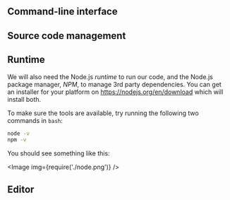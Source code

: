 

## Command-line interface

<CliSetup />

## Source code management

<GitSetup />

## Runtime

We will also need the Node.js _runtime_ to run our code, and the Node.js package manager, _NPM_,
to manage 3rd party dependencies. You can get an installer for your platform on https://nodejs.org/en/download
which will install both.

To make sure the tools are available, try running the following two commands in `bash`:

```bash
node -v
npm -v
```

You should see something like this:

<Image img={require('./node.png')} />

## Editor

<VSCodeSetup />
